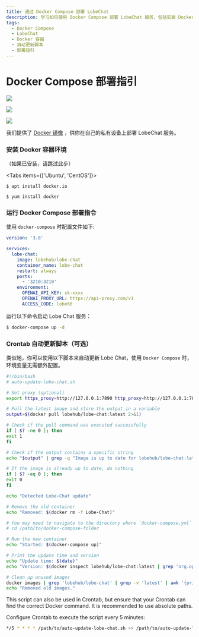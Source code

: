 ```yaml
---
title: 通过 Docker Compose 部署 LobeChat
description: 学习如何使用 Docker Compose 部署 LobeChat 服务，包括安装 Docker 容器环境和自动更新脚本设置。
tags:
  - Docker Compose
  - LobeChat
  - Docker 容器
  - 自动更新脚本
  - 部署指引
---
```


# Docker Compose 部署指引

<div style={{display:"flex", gap: 4}}>

[![](https://img.shields.io/docker/v/lobehub/lobe-chat?color=369eff&label=docker&labelColor=black&logo=docker&logoColor=white&style=flat-square)](https://hub.docker.com/r/lobehub/lobe-chat)

[![](https://img.shields.io/docker/image-size/lobehub/lobe-chat?color=369eff&labelColor=black&style=flat-square)](https://hub.docker.com/r/lobehub/lobe-chat)

[![](https://img.shields.io/docker/pulls/lobehub/lobe-chat?color=45cc11&labelColor=black&style=flat-square)](https://hub.docker.com/r/lobehub/lobe-chat)

</div>

我们提供了 [Docker 镜像](https://hub.docker.com/r/lobehub/lobe-chat) ，供你在自己的私有设备上部署 LobeChat 服务。

<Steps>

### 安装 Docker 容器环境

（如果已安装，请跳过此步）

<Tabs items={['Ubuntu', 'CentOS']}>

<Tab>

```fish
$ apt install docker.io
```

</Tab>

<Tab>

```fish
$ yum install docker
```

</Tab>

</Tabs>

### 运行 Docker Compose 部署指令

使用 `docker-compose` 时配置文件如下:

```yml
version: '3.8'

services:
  lobe-chat:
    image: lobehub/lobe-chat
    container_name: lobe-chat
    restart: always
    ports:
      - '3210:3210'
    environment:
      OPENAI_API_KEY: sk-xxxx
      OPENAI_PROXY_URL: https://api-proxy.com/v1
      ACCESS_CODE: lobe66

```

运行以下命令启动 Lobe Chat 服务：

```bash
$ docker-compose up -d
```

### Crontab 自动更新脚本（可选）

类似地，你可以使用以下脚本来自动更新 Lobe Chat，使用 `Docker Compose` 时，环境变量无需额外配置。

```bash
#!/bin/bash
# auto-update-lobe-chat.sh

# Set proxy (optional)
export https_proxy=http://127.0.0.1:7890 http_proxy=http://127.0.0.1:7890 all_proxy=socks5://127.0.0.1:7890

# Pull the latest image and store the output in a variable
output=$(docker pull lobehub/lobe-chat:latest 2>&1)

# Check if the pull command was executed successfully
if [ $? -ne 0 ]; then
exit 1
fi

# Check if the output contains a specific string
echo "$output" | grep -q "Image is up to date for lobehub/lobe-chat:latest"

# If the image is already up to date, do nothing
if [ $? -eq 0 ]; then
exit 0
fi

echo "Detected Lobe-Chat update"

# Remove the old container
echo "Removed: $(docker rm -f Lobe-Chat)"

# You may need to navigate to the directory where `docker-compose.yml` is located first
# cd /path/to/docker-compose-folder

# Run the new container
echo "Started: $(docker-compose up)"

# Print the update time and version
echo "Update time: $(date)"
echo "Version: $(docker inspect lobehub/lobe-chat:latest | grep 'org.opencontainers.image.version' | awk -F'"' '{print $4}')"

# Clean up unused images
docker images | grep 'lobehub/lobe-chat' | grep -v 'latest' | awk '{print $3}' | xargs -r docker rmi > /dev/null 2>&1
echo "Removed old images."
```

This script can also be used in Crontab, but ensure that your Crontab can find the correct Docker command. It is recommended to use absolute paths.

Configure Crontab to execute the script every 5 minutes:

```bash
*/5 * * * * /path/to/auto-update-lobe-chat.sh >> /path/to/auto-update-lobe-chat.log 2>&1
```

</Steps>
